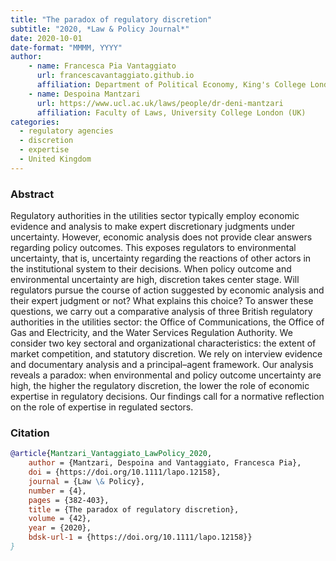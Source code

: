 ```yaml
---
title: "The paradox of regulatory discretion" 
subtitle: "2020, *Law & Policy Journal*"
date: 2020-10-01
date-format: "MMMM, YYYY"
author:
    - name: Francesca Pia Vantaggiato
      url: francescavantaggiato.github.io
      affiliation: Department of Political Economy, King's College London (UK)
    - name: Despoina Mantzari
      url: https://www.ucl.ac.uk/laws/people/dr-deni-mantzari
      affiliation: Faculty of Laws, University College London (UK)
categories: 
  - regulatory agencies
  - discretion
  - expertise
  - United Kingdom
---
```


### Abstract

Regulatory authorities in the utilities sector typically employ economic evidence and analysis to make expert discretionary judgments under uncertainty. However, economic analysis does not provide clear answers regarding policy outcomes. This exposes regulators to environmental uncertainty, that is, uncertainty regarding the reactions of other actors in the institutional system to their decisions. When policy outcome and environmental uncertainty are high, discretion takes center stage. Will regulators pursue the course of action suggested by economic analysis and their expert judgment or not? What explains this choice? To answer these questions, we carry out a comparative analysis of three British regulatory authorities in the utilities sector: the Office of Communications, the Office of Gas and Electricity, and the Water Services Regulation Authority. We consider two key sectoral and organizational characteristics: the extent of market competition, and statutory discretion. We rely on interview evidence and documentary analysis and a principal--agent framework. Our analysis reveals a paradox: when environmental and policy outcome uncertainty are high, the higher the regulatory discretion, the lower the role of economic expertise in regulatory decisions. Our findings call for a normative reflection on the role of expertise in regulated sectors.

### Citation

``` bibtex
@article{Mantzari_Vantaggiato_LawPolicy_2020,
    author = {Mantzari, Despoina and Vantaggiato, Francesca Pia},
    doi = {https://doi.org/10.1111/lapo.12158},
    journal = {Law \& Policy},
    number = {4},
    pages = {382-403},
    title = {The paradox of regulatory discretion},
    volume = {42},
    year = {2020},
    bdsk-url-1 = {https://doi.org/10.1111/lapo.12158}}
}
```

